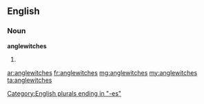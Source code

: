 ==English==

===Noun===
'''anglewitches'''

# {{obsolete}} {{plural of|[[anglewitch]]}}

[[Category:English plurals ending in "-es"]]

[[ar:anglewitches]]
[[fr:anglewitches]]
[[mg:anglewitches]]
[[my:anglewitches]]
[[ta:anglewitches]]